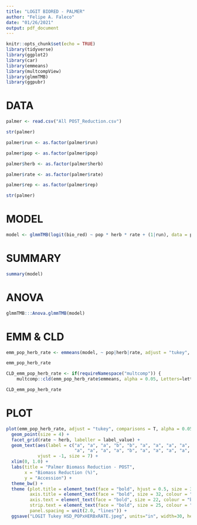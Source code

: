 ```yaml
---
title: "LOGIT BIORED - PALMER"
author: "Felipe A. Faleco"
date: "01/26/2021"
output: pdf_document
---
```


```r

knitr::opts_chunk$set(echo = TRUE)
library(tidyverse)
library(ggplot2)
library(car)
library(emmeans)
library(multcompView)
library(glmmTMB)
library(ggpubr)

```


# DATA

```r

palmer <- read.csv("All POST_Reduction.csv")

str(palmer)

palmer$run <- as.factor(palmer$run)

palmer$pop <- as.factor(palmer$pop)

palmer$herb <- as.factor(palmer$herb)

palmer$rate <- as.factor(palmer$rate)

palmer$rep <- as.factor(palmer$rep)

str(palmer)

```


# MODEL

```r

model <- glmmTMB(logit(bio_red) ~ pop * herb * rate + (1|run), data = palmer, family = "gaussian")

```


# SUMMARY

```r

summary(model)

```


# ANOVA

```r

glmmTMB:::Anova.glmmTMB(model)

```


# EMM & CLD

```r

emm_pop_herb_rate <- emmeans(model, ~ pop|herb|rate, adjust = "tukey", type = "response", contr = "pairwise")

emm_pop_herb_rate

CLD_emm_pop_herb_rate <- if(requireNamespace("multcomp")) {
    multcomp::cld(emm_pop_herb_rate$emmeans, alpha = 0.05, Letters=letters, adjust="tukey", reversed = TRUE)}

CLD_emm_pop_herb_rate


```


# PLOT

```r

plot(emm_pop_herb_rate, adjust = "tukey", comparisons = T, alpha = 0.05) + 
  geom_point(size = 4) +
  facet_grid(rate ~ herb, labeller = label_value) +
  geom_text(aes(label = c("a", "a", "a", "b", "b", "a", "a", "a", "a", "a", "a", "a", "b", "c", "a", "b", "ab", "a", "a", "a", "a", "a", "a", "a",
                          "a", "a", "a", "a", "b", "a", "a", "a", "a", "a", "a", "a", "a", "a", "a", "b", "a", "a", "a", "a", "a", "a", "a", "a")),
            vjust = -1, size = 7) +
  xlim(0, 1.0) +
  labs(title = "Palmer Biomass Reduction - POST", 
       x = "Biomass Reduction (%)", 
       y = "Accession") + 
  theme_bw() + 
  theme (plot.title = element_text(face = "bold", hjust = 0.5, size = 38, colour = "darkgreen"), 
         axis.title = element_text(face = "bold", size = 32, colour = "darkgreen"), 
         axis.text = element_text(face = "bold", size = 22, colour = "black"),
         strip.text = element_text(face = "bold", size = 25, colour = "black"),
         panel.spacing = unit(2.0, "lines")) +
  ggsave("LOGIT Tukey HSD_POPxHERBxRATE.jpeg", units="in", width=30, height=7, dpi=600)

```

